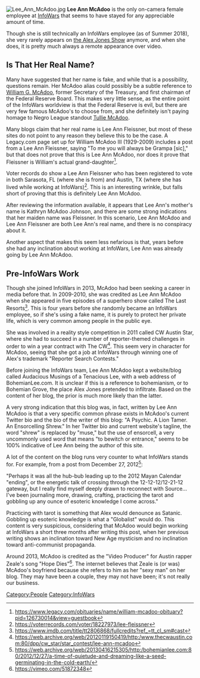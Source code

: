 [[File:Lee Ann McAdoo.jpg|thumb]]
'''Lee Ann McAdoo''' is the only on-camera female employee at [[InfoWars]] that seems to have stayed for any appreciable amount of time.

Though she is still technically an InfoWars employee (as of Summer 2018), she very rarely appears on [[the Alex Jones Show]] anymore, and when she does, it is pretty much always a remote appearance over video.

== '''Is That Her Real Name?''' ==

Many have suggested that her name is fake, and while that is a possibility, questions remain. Her McAdoo alias could possibly be a subtle reference to [https://www.federalreservehistory.org/people/william_g_mcadoo William G. McAdoo], former Secretary of the Treasury, and first chairman of the Federal Reserve Board. This makes very little sense, as the entire point of the InfoWars worldview is that the Federal Reserve is evil, but there are very few famous McAdoo's to choose from, and she definitely isn't paying homage to Negro League standout [http://www.seamheads.com/NegroLgs/player.php?playerID=mcado01tul Tullie McAdoo].

Many blogs claim that her real name is Lee Ann Fleissner, but most of these sites do not point to any reason they believe this to be the case. A Legacy.com page set up for William McAdoo III (1929-2009) includes a post from a Lee Ann Fleissner, saying "To me you will always be Grampa [sic]," but that does not prove that this is Lee Ann McAdoo, nor does it prove that Fleissner is William's actual grand-daughter<ref>https://www.legacy.com/obituaries/name/william-mcadoo-obituary?pid=126730014&view=guestbook</ref>.

Voter records do show a Lee Ann Fleissner who has been registered to vote in both Sarasota, FL (where she is from) and Austin, TX (where she has lived while working at InfoWars)<ref>https://voterrecords.com/voter/18227973/lee-fleissner</ref>. This is an interesting wrinkle, but falls short of proving that this is definitely Lee Ann McAdoo.

After reviewing the information available, it appears that Lee Ann's mother's name is Kathryn McAdoo Johnson, and there are some strong indications that her maiden name was Fleissner. In this scenario, Lee Ann McAdoo and Lee Ann Fleissner are both Lee Ann's real name, and there is no conspiracy about it.

Another aspect that makes this seem less nefarious is that, years before she had any inclination about working at InfoWars, Lee Ann was already going by Lee Ann McAdoo.

== '''Pre-InfoWars Work''' ==

Though she joined InfoWars in 2013, McAdoo had been seeking a career in media before that. In 2009-2010, she was credited as Lee Ann McAdoo when she appeared in five episodes of a superhero show called The Last Resorts<ref>https://www.imdb.com/title/tt2806868/fullcredits?ref_=tt_cl_sm#cast</ref>. This is four years before she randomly became an InfoWars employee, so if she's using a fake name, it is purely to protect her private life, which is very common among people in the public eye.

She was involved in a reality style competition in 2011 called CW Austin Star, where she had to succeed in a number of reporter-themed challenges in order to win a year contract with The CW<ref>https://web.archive.org/web/20120119150419/http:/www.thecwaustin.com:80/dpp/cw_star/star_contest/lee-ann-mcadoo</ref>. This seem very in character for McAdoo, seeing that she got a job at InfoWars through winning one of Alex's trademark "Reporter Search Contests."

Before joining the InfoWars team, Lee Ann McAdoo kept a website/blog called Audacious Musings of a Tenacious Lee, with a web address of BohemianLee.com. It is unclear if this is a reference to bohemianism, or to Bohemian Grove, the place Alex Jones pretended to infiltrate. Based on the content of her blog, the prior is much more likely than the latter.

A very strong indication that this blog was, in fact, written by Lee Ann McAdoo is that a very specific common phrase exists in McAdoo's current Twitter bio and the bio of the writer of this blog: "A Psychic. A Lion Tamer. An Ensorcelling Shrew." In her Twitter bio and current website's tagline, the word "shrew" is replaced by "muse," but the use of ensorcell, a very uncommonly used word that means "to bewitch or entrance," seems to be 100% indicative of Lee Ann being the author of this site.

A lot of the content on the blog runs very counter to what InfoWars stands for. For example, from a post from December 27, 2012<ref>https://web.archive.org/web/20130416215305/http:/bohemianlee.com:80/2012/12/27/a-time-of-quietude-and-dreaming-like-a-seed-germinating-in-the-cold-earth/</ref>:

"Perhaps it was all the hub-bub leading up to the 2012 Mayan Calendar "ending", or the energetic talk of crossing through the 12-12-12/12-21-12 gateway, but I really find myself deeply drawn to reconnect with Source... I've been journaling more, drawing, crafting, practicing the tarot and gobbling up any ounce of esoteric knowledge I come across."

Practicing with tarot is something that Alex would denounce as Satanic. Gobbling up esoteric knowledge is what a "Globalist" would do. This content is very suspicious, considering that McAdoo would begin working at InfoWars a short three months after writing this post, when her previous writing shows an inclination toward New Age mysticism and no inclination toward anti-communist propaganda.

Around 2013, McAdoo is credited as the "Video Producer" for Austin rapper Zeale's song "Hope Dies"<ref>https://vimeo.com/51872348</ref>. The internet believes that Zeale is (or was) McAdoo's boyfriend because she refers to him as her "sexy man" on her blog. They may have been a couple, they may not have been; it's not really our business.

[[Category:People]][[Category:InfoWars]]
